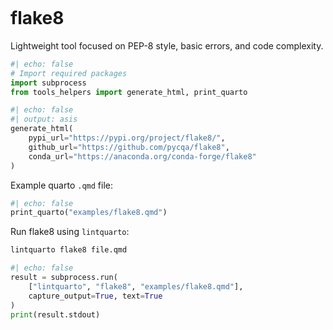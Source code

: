 <hr style="height:0pt; visibility:hidden;" />

# flake8

Lightweight tool focused on PEP-8 style, basic errors, and code complexity.

```python
#| echo: false
# Import required packages
import subprocess
from tools_helpers import generate_html, print_quarto
```

```python
#| echo: false
#| output: asis
generate_html(
    pypi_url="https://pypi.org/project/flake8/",
    github_url="https://github.com/pycqa/flake8",
    conda_url="https://anaconda.org/conda-forge/flake8"
)
```

Example quarto `.qmd` file:

:::{.pale-grey}
```python
#| echo: false
print_quarto("examples/flake8.qmd")
```
:::

Run flake8 using `lintquarto`:

```.bash
lintquarto flake8 file.qmd
```

```python
#| echo: false
result = subprocess.run(
    ["lintquarto", "flake8", "examples/flake8.qmd"],
    capture_output=True, text=True
)
print(result.stdout)
```
